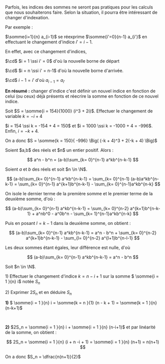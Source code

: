 

Parfois, les indices des sommes ne seront pas pratiques pour les calculs que nous souhaiterons faire. Selon la situation, il pourra être intéressant de changer 
d'indexation. 

Par exemple : 

$\somme{i=1}{n} a_{i-1}$ se réexprime $\somme{i'=0}{n-1} a_{i'}$ en effectuant le changement d'indice $i' = i-1$. 

En effet, avec ce changement d'indices, 

$\cd$ $i = 1 \ssi i' = 0$ d'où la nouvelle borne de départ

$\cd$ $i = n \ssi i' = n-1$ d'où la nouvelle borne d'arrivée.

$\cd$ $i-1 = i'$ d'où $a_{i-1} = a_{i'}$


**En résumé :** changer d'indice c'est définir un nouvel indice en fonction de celui (ou ceux) déjà présents et réecrire la somme en fonction de ce nouvel indice. 


<Exercice titre=''>

Soit $S = \somme{i = 154}{1000} (i^3 + 2i)$. Effectuer le changement de variable $k = -i +4$ 

</Exercice>

<Hideable type='solution' titre=''>

$i = 154 \ssi k = -154 + 4 = 150$ et $i = 1000 \ssi k = -1000 + 4 = -996$. Enfin, $i = -k + 4$.

On a donc $S = \somme{k = 150}{ -996} \Big( (-k + 4)^3 + 2(-k + 4) \Big)$
</Hideable>

<Item type='proposition' titre='différence de puissances' searchDesc="somme factorisation">
Soient $a,b$ des réels et $n$ un entier positif. Alors :

$$
a^n - b^n = (a-b)\sum_{k= 0}^{n-1} a^kb^{n-k-1}
$$
</Item>

<Hideable type='démonstration' titre=''>

Soient $a$ et $b$ des réels et soit $n \in \N$. 

$$
(a-b)\sum_{k= 0}^{n-1} a^kb^{n-k-1} = \sum_{k= 0}^{n-1} (a-b)a^kb^{n-k-1} = \sum_{k= 0}^{n-1} a^{k+1}b^{n-k-1} - \sum_{k= 0}^{n-1}a^kb^{n-k}
$$

On isole le dernier terme de la première somme et le premier terme de la deuxième somme, d'où :

$$
(a-b)\sum_{k= 0}^{n-1} a^kb^{n-k-1} =  \sum_{k= 0}^{n-2} a^{k+1}b^{n-k-1} + a^nb^0 - a^0b^n - \sum_{k= 1}^{n-1}a^kb^{n-k}
$$

Puis en posant $l = k-1$ dans la deuxième somme, on obtient :

$$
(a-b)\sum_{k= 0}^{n-1} a^kb^{n-k-1} = a^n - b^n + \sum_{k= 0}^{n-2} a^{k+1}b^{n-k-1}  - \sum_{l= 0}^{n-2} a^{l+1}b^{n-l-1}
$$

Les deux sommes étant égales, leur différence est nulle, d'où

$$
(a-b)\sum_{k= 0}^{n-1} a^kb^{n-k-1} = a^n - b^n
$$
</Hideable>


<Exercice titre='Somme des entiers : méthode de Gauss'>
Soit $n \in \N$.

1\) Effectuer le changement d'indice $k = n-i+1$ sur la somme $ \somme{i = 1 }{n} i$ notée $S_n$

2\) Exprimer $2S_n$ et en déduire $S_n$ 
</Exercice>

<Hideable type='solution' titre=''>

**1\)** $ \somme{i = 1 }{n} i = \somme{k = n }{1} (n - k + 1) = \somme{k = 1 }{n} (n-k+1)$

<br/>

**2\)** $2S_n = \somme{i = 1 }{n} i + \somme{i = 1 }{n} (n-i+1)$ et par linéarité de la somme, on obtient :

 $$
 2S_n = \somme{i = 1 }{n} (i + n -i + 1) = \somme{i = 1 }{n} (n+1) = n(n+1)
 $$

 On a donc $S_n = \dfrac{n(n+1)}{2}$

</Hideable>